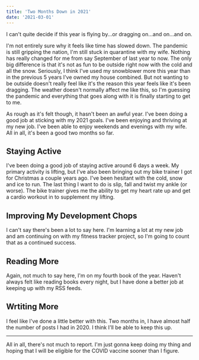 ```yaml
---
title: 'Two Months Down in 2021'
date: '2021-03-01'
---
```


I can't quite decide if this year is flying by...or dragging on...and on...and on.

I'm not entirely sure why it feels like time has slowed down. The pandemic is still gripping the nation, I'm still stuck in quarantine with my wife. Nothing has really changed for me from say September of last year to now. The only big difference is that it's not as fun to be outside right now with the cold and all the snow. Seriously, I think I've used my snowblower more this year than in the previous 5 years I've owned my house combined. But not wanting to be outside doesn't really feel like it's the reason this year feels like it's been dragging. The weather doesn't normally affect me like this, so I'm guessing the pandemic and everything that goes along with it is finally starting to get to me.

As rough as it's felt though, it hasn't been an awful year. I've been doing a good job at sticking with my 2021 goals. I've been enjoying and thriving at my new job. I've been able to enjoy weekends and evenings with my wife. All in all, it's been a good two months so far.

## Staying Active

I've been doing a good job of staying active around 6 days a week. My primary activity is lifting, but I've also been bringing out my bike trainer I got for Christmas a couple years ago. I've been hesitant with the cold, snow and ice to run. The last thing I want to do is slip, fall and twist my ankle (or worse). The bike trainer gives me the ability to get my heart rate up and get a cardio workout in to supplement my lifting.

## Improving My Development Chops

I can't say there's been a lot to say here. I'm learning a lot at my new job and am continuing on with my fitness tracker project, so I'm going to count that as a continued success.

## Reading More

Again, not much to say here, I'm on my fourth book of the year. Haven't always felt like reading books every night, but I have done a better job at keeping up with my RSS feeds.

## Wrtiting More

I feel like I've done a little better with this. Two months in, I have almost half the number of posts I had in 2020. I think I'll be able to keep this up.

<hr />

All in all, there's not much to report. I'm just gonna keep doing my thing and hoping that I will be eligible for the COVID vaccine sooner than I figure.

